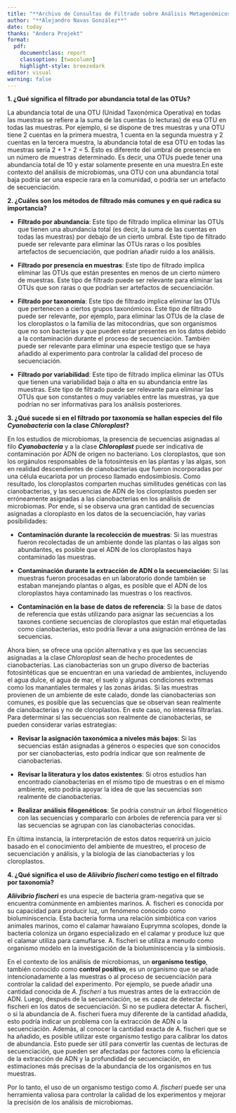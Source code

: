 ```yaml
---
title: "**Archivo de Consultas de Filtrado sobre Análisis Metagenómicos**"
author: "**Alejandro Navas González**"
date: today
thanks: "Andera Projekt"
format: 
  pdf:
    documentclass: report
    classoption: [twocolumn]
    highlight-style: breezedark
editor: visual
warning: false
---
```


**1.  ¿Qué significa el filtrado por abundancia total de las OTUs?**

La abundancia total de una OTU (Unidad Taxonómica Operativa) en todas las muestras se refiere a la suma de las cuentas (o lecturas) de esa OTU en todas las muestras. Por ejemplo, si se dispone de tres muestras y una OTU tiene 2 cuentas en la primera muestra, 1 cuenta en la segunda muestra y 2 cuentas en la tercera muestra, la abundancia total de esa OTU en todas las muestras sería 2 + 1 + 2 = 5. Esto es diferente del umbral de presencia en un número de muestras determinado. Es decir, una OTUs puede tener una abundancia total de 10 y estar solamente presente en una muestra.En este contexto del análisis de microbiomas, una OTU con una abundancia total baja podría ser una especie rara en la comunidad, o podría ser un artefacto de secuenciación.

**2. ¿Cuáles son los métodos de filtrado más comunes y en qué radica su importancia?**

- **Filtrado por abundancia**: Este tipo de filtrado implica eliminar las OTUs que tienen una abundancia total (es decir, la suma de las cuentas en todas las muestras) por debajo de un cierto umbral. Este tipo de filtrado puede ser relevante para eliminar las OTUs raras o los posibles artefactos de secuenciación, que podrían añadir ruido a los análisis.

- **Filtrado por presencia en muestras**: Este tipo de filtrado implica eliminar las OTUs que están presentes en menos de un cierto número de muestras. Este tipo de filtrado puede ser relevante para eliminar las OTUs que son raras o que podrían ser artefactos de secuenciación.

- **Filtrado por taxonomía**: Este tipo de filtrado implica eliminar las OTUs que pertenecen a ciertos grupos taxonómicos. Este tipo de filtrado puede ser relevante, por ejemplo, para eliminar las OTUs de la clase de los cloroplastos o la familia de las mitocondrias, que son organismos que no son bacterias y que pueden estar presentes en los datos debido a la contaminación durante el proceso de secuenciación. También puede ser relevante para eliminar una especie testigo que se haya añadido al experimento para controlar la calidad del proceso de secuenciación.

- **Filtrado por variabilidad**: Este tipo de filtrado implica eliminar las OTUs que tienen una variabilidad baja o alta en su abundancia entre las muestras. Este tipo de filtrado puede ser relevante para eliminar las OTUs que son constantes o muy variables entre las muestras, ya que podrían no ser informativas para los análisis posteriores.

**3. ¿Qué sucede si en el filtrado por taxonomía se hallan especies del filo _Cyanobacteria_ con la clase _Chloroplast_?**

En los estudios de microbiomas, la presencia de secuencias asignadas al filo **_Cyanobacteria_** y a la clase **_Chloroplast_** puede ser indicativa de contaminación por ADN de origen no bacteriano. Los cloroplastos, que son los orgánulos responsables de la fotosíntesis en las plantas y las algas, son en realidad descendientes de cianobacterias que fueron incorporadas por una célula eucariota por un proceso llamado endosimbiosis. Como resultado, los cloroplastos comparten muchas similitudes genéticas con las cianobacterias, y las secuencias de ADN de los cloroplastos pueden ser erróneamente asignadas a las cianobacterias en los análisis de microbiomas. Por ende, si se observa una gran cantidad de secuencias asignadas a cloroplasto en los datos de la secuenciación, hay varias posibilidades:

- **Contaminación durante la recolección de muestras**: Si las muestras fueron recolectadas de un ambiente donde las plantas o las algas son abundantes, es posible que el ADN de los cloroplastos haya contaminado las muestras.

- **Contaminación durante la extracción de ADN o la secuenciación**: Si las muestras fueron procesadas en un laboratorio donde también se estaban manejando plantas o algas, es posible que el ADN de los cloroplastos haya contaminado las muestras o los reactivos.

- **Contaminación en la base de datos de referencia**: Si la base de datos de referencia que estás utilizando para asignar las secuencias a los taxones contiene secuencias de cloroplastos que están mal etiquetadas como cianobacterias, esto podría llevar a una asignación errónea de las secuencias.

Ahora bien, se ofrece una opción alternativa y es que  las secuencias asignadas a la clase *Chloroplast* sean de hecho procedentes de cianobacterias. Las cianobacterias son un grupo diverso de bacterias fotosintéticas que se encuentran en una variedad de ambientes, incluyendo el agua dulce, el agua de mar, el suelo y algunas condiciones extremas como los manantiales termales y las zonas áridas. Si las muestras provienen de un ambiente de este calado, donde las cianobacterias son comunes, es posible que las secuencias que se observan sean realmente de cianobacterias y no de cloroplastos. En este caso, no interesa filtrarlas. Para determinar si las secuencias son realmente de cianobacterias, se pueden considerar varias estrategias:

- **Revisar la asignación taxonómica a niveles más bajos**: Si las secuencias están asignadas a géneros o especies que son conocidos por ser cianobacterias, esto podría indicar que son realmente de cianobacterias.

- **Revisar la literatura y los datos existentes**: Si otros estudios han encontrado cianobacterias en el mismo tipo de muestras o en el mismo ambiente, esto podría apoyar la idea de que las secuencias son realmente de cianobacterias.

- **Realizar análisis filogenéticos**: Se podría construir un árbol filogenético con las secuencias y compararlo con árboles de referencia para ver si las secuencias se agrupan con las cianobacterias conocidas.

En última instancia, la interpretación de estos datos requerirá un juicio basado en el conocimiento del ambiente de muestreo, el proceso de secuenciación y análisis, y la biología de las cianobacterias y los cloroplastos.

**4. ¿Qué significa el uso de _Aliivibrio fischeri_ como testigo en el filtrado por taxonomía?**

**_Aliivibrio fischeri_** es una especie de bacteria gram-negativa que se encuentra comúnmente en ambientes marinos. A. fischeri es conocida por su capacidad para producir luz, un fenómeno conocido como bioluminiscencia. Esta bacteria forma una relación simbiótica con varios animales marinos, como el calamar hawaiano Euprymna scolopes, donde la bacteria coloniza un órgano especializado en el calamar y produce luz que el calamar utiliza para camuflarse. A. fischeri se utiliza a menudo como organismo modelo en la investigación de la bioluminiscencia y la simbiosis.

En el contexto de los análisis de microbiomas, un **organismo testigo**, también conocido como **control positivo**, es un organismo que se añade intencionadamente a las muestras o al proceso de secuenciación para controlar la calidad del experimento. Por ejemplo, se puede añadir una cantidad conocida de *A. fischeri* a tus muestras antes de la extracción de ADN. Luego, después de la secuenciación, se es capaz de detectar A. fischeri en los datos de secuenciación. Si no se pudiera detectar A. fischeri, o si la abundancia de A. fischeri fuera muy diferente de la cantidad añadida, esto podría indicar un problema con la extracción de ADN o la secuenciación. Además, al conocer la cantidad exacta de A. fischeri que se ha añadido, es posible utilizar este organismo testigo para calibrar los datos de abundancia. Esto puede ser útil para convertir las cuentas de lecturas de secuenciación, que pueden ser afectadas por factores como la eficiencia de la extracción de ADN y la profundidad de secuenciación, en estimaciones más precisas de la abundancia de los organismos en tus muestras.

Por lo tanto, el uso de un organismo testigo como *A. fischeri* puede ser una herramienta valiosa para controlar la calidad de los experimentos y mejorar la precisión de los análisis de microbiomas.
